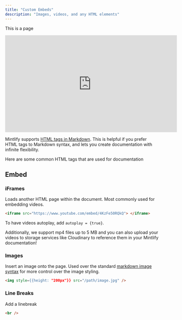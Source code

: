 ```yaml
---
title: "Custom Embeds"
description: "Images, videos, and any HTML elements"
---
```


This is a page

<iframe
  width="560"
  height="315"
  src="https://www.youtube.com/embed/4KzFe50RQkQ"
  title="YouTube video player"
  frameBorder="0"
  allow="accelerometer; autoplay; clipboard-write; encrypted-media; gyroscope; picture-in-picture"
  allowFullScreen
></iframe>

<br />

<Tip>

Mintlify supports [HTML tags in Markdown](https://www.markdownguide.org/basic-syntax/#html). This is helpful if you prefer HTML tags to Markdown syntax, and lets you create documentation with infinite flexibility.

</Tip>

Here are some common HTML tags that are used for documentation

## Embed

### iFrames

Loads another HTML page within the document. Most commonly used for embedding videos.

```html
<iframe src="https://www.youtube.com/embed/4KzFe50RQkQ"> </iframe>
```

To have videos autoplay, add `autoplay = {true}`.

<Tip>
  Additionally, we support mp4 files up to 5 MB and you can also upload your
  videos to storage services like Cloudinary to reference them in your Mintlify
  documentation!
</Tip>

### Images

Insert an image onto the page. Used over the standard [markdown image syntax](/content/image-embeds#using-markdown) for more control over the image styling.

```html
<img style={{height: "200px"}} src="/path/image.jpg" />
```

### Line Breaks

Add a linebreak

```html
<br />
```
